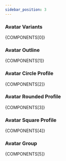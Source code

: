 ```yaml
---
sidebar_position: 3
---
```



### Avatar Variants

<CodePreview>{COMPONENTS[0]}</CodePreview>

### Avatar Outline

<CodePreview>{COMPONENTS[1]}</CodePreview>

### Avatar Circle Profile

<CodePreview>{COMPONENTS[2]}</CodePreview>

### Avatar Rounded Profile

<CodePreview>{COMPONENTS[3]}</CodePreview>

### Avatar Square Profile 

<CodePreview>{COMPONENTS[4]}</CodePreview>

### Avatar Group

<CodePreview>{COMPONENTS[5]}</CodePreview>